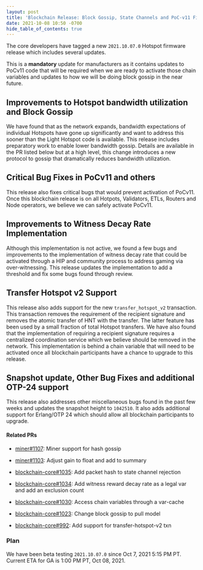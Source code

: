 ```yaml
---
layout: post
title: 'Blockchain Release: Block Gossip, State Channels and PoC-v11 Fixes'
date: 2021-10-08 10:50 -0700
hide_table_of_contents: true
---
```


The core developers have tagged a new `2021.10.07.0` Hotspot firmware release which includes several
updates.

<!--truncate-->

This is a **mandatory** update for manufacturers as it contains updates to PoCv11 code that will be
required when we are ready to activate those chain variables and updates to how we will be doing
block gossip in the near future.

## Improvements to Hotspot bandwidth utilization and Block Gossip

We have found that as the network expands, bandwidth expectations of individual Hotspots have gone
up significantly and want to address this sooner than the Light Hotspot code is available. This
release includes preparatory work to enable lower bandwidth gossip. Details are available in the PR
listed below but at a high level, this change introduces a new protocol to gossip that dramatically
reduces bandwidth utilization.

## Critical Bug Fixes in PoCv11 and others

This release also fixes critical bugs that would prevent activation of PoCv11. Once this blockchain
release is on all Hotpots, Validators, ETLs, Routers and Node operators, we believe we can safely
activate PoCv11.

## Improvements to Witness Decay Rate Implementation

Although this implementation is not active, we found a few bugs and improvements to the
implementation of witness decay rate that could be activated through a HIP and community process to
address gaming via over-witnessing. This release updates the implementation to add a threshold and
fix some bugs found through review.

## Transfer Hotspot v2 Support

This release also adds support for the new `transfer_hotspot_v2` transaction. This transaction
removes the requirement of the recipient signature and removes the atomic transfer of HNT with the
transfer. The latter feature has been used by a small fraction of total Hotspot transfers. We have
also found that the implementation of requiring a recipient signature requires a centralized
coordination service which we believe should be removed in the network. This implementation is
behind a chain variable that will need to be activated once all blockchain participants have a
chance to upgrade to this release.

## Snapshot update, Other Bug Fixes and additional OTP-24 support

This release also addresses other miscellaneous bugs found in the past few weeks and updates the
snapshot height to `1042510`. It also adds additional support for Erlang/OTP 24 which should allow
all blockchain participants to upgrade.

#### Related PRs

- [miner#1107](https://github.com/helium/miner/pull/1107): Miner support for hash gossip
- [miner#1103](https://github.com/helium/miner/pull/1103): Adjust gain to float and add to summary

- [blockchain-core#1035](https://github.com/helium/blockchain-core/pull/1035): Add packet hash to
  state channel rejection
- [blockchain-core#1034](https://github.com/helium/blockchain-core/pull/1034): Add witness reward
  decay rate as a legal var and add an exclusion count
- [blockchain-core#1030](https://github.com/helium/blockchain-core/pull/1030): Access chain
  variables through a var-cache
- [blockchain-core#1023](https://github.com/helium/blockchain-core/pull/1023): Change block gossip
  to pull model
- [blockchain-core#992](https://github.com/helium/blockchain-core/pull/992): Add support for
  transfer-hotspot-v2 txn

### Plan

We have been beta testing `2021.10.07.0` since Oct 7, 2021 5:15 PM PT. Current ETA for GA is 1:00 PM
PT, Oct 08, 2021.
